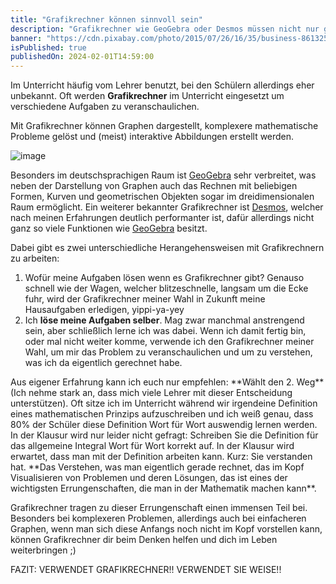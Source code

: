 ```yaml
---
title: "Grafikrechner können sinnvoll sein"
description: "Grafikrechner wie GeoGebra oder Desmos müssen nicht nur genutzt werden um eine Aufgabe zu lösen. Auch für das mathematische Verständnis sind sie äußerst wichtig."
banner: "https://cdn.pixabay.com/photo/2015/07/26/16/35/business-861325_960_720.jpg"
isPublished: true
publishedOn: 2024-02-01T14:59:00
---
```


Im Unterricht häufig vom Lehrer benutzt, bei den Schülern allerdings eher unbekannt. 
Oft werden **Grafikrechner** im Unterricht eingesetzt um verschiedene Aufgaben zu veranschaulichen.

Mit Grafikrechner können Graphen dargestellt, komplexere mathematische Probleme 
gelöst und (meist) interaktive Abbildungen erstellt werden. 

![image](/images/desmos.jpg)

Besonders im deutschsprachigen Raum ist [GeoGebra](https://www.geogebra.org/) sehr verbreitet, 
was neben der Darstellung von Graphen auch das Rechnen mit beliebigen Formen, 
Kurven und geometrischen Objekten sogar im dreidimensionalen Raum ermöglicht. 
Ein weiterer bekannter Grafikrechner ist [Desmos](https://www.desmos.com/), welcher nach meinen Erfahrungen 
deutlich performanter ist, dafür allerdings nicht ganz so viele Funktionen 
wie [GeoGebra](https://www.geogebra.org/) besitzt.

Dabei gibt es zwei unterschiedliche Herangehensweisen mit Grafikrechnern zu arbeiten:
1. Wofür meine Aufgaben lösen wenn es Grafikrechner gibt? 
Genauso schnell wie der Wagen, welcher blitzeschnelle, langsam um die Ecke fuhr, 
wird der Grafikrechner meiner Wahl in Zukunft meine Hausaufgaben erledigen, 
yippi-ya-yey
2. Ich **löse meine Aufgaben selber**. 
Mag zwar manchmal anstrengend sein, aber schließlich lerne ich was dabei. 
Wenn ich damit fertig bin, oder mal nicht weiter komme, 
verwende ich den Grafikrechner meiner Wahl, um mir das Problem zu 
veranschaulichen und um zu verstehen, was ich da eigentlich gerechnet habe.

<InfoCard>
    Aus eigener Erfahrung kann ich euch nur empfehlen: **Wählt den 2. Weg** 
    (Ich nehme stark an, dass mich viele Lehrer mit dieser Entscheidung unterstützen).
</InfoCard>
Oft sitze ich im Unterricht während wir irgendeine Definition 
eines mathematischen Prinzips aufzuschreiben und ich weiß genau, 
dass 80% der Schüler diese Definition Wort für Wort auswendig lernen werden. 
In der Klausur wird nur leider nicht gefragt: Schreiben Sie die Definition 
für das allgemeine Integral Wort für Wort korrekt auf. 
In der Klausur wird erwartet, dass man mit der Definition arbeiten kann. 
Kurz: Sie verstanden hat. **Das Verstehen, was man eigentlich gerade rechnet, 
das im Kopf Visualisieren von Problemen und deren Lösungen, 
das ist eines der wichtigsten Errungenschaften, 
die man in der Mathematik machen kann**.

Grafikrechner tragen zu dieser Errungenschaft einen immensen Teil bei. 
Besonders bei komplexeren Problemen, allerdings auch bei einfacheren Graphen, 
wenn man sich diese Anfangs noch nicht im Kopf vorstellen kann, 
können Grafikrechner dir beim Denken helfen und dich im Leben weiterbringen ;)

<ErrorCard>
FAZIT: VERWENDET GRAFIKRECHNER!! VERWENDET SIE WEISE!!
</ErrorCard>